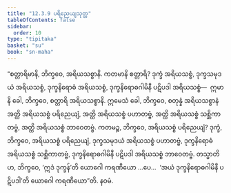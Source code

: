 ```yaml
---
title: "12.3.9 ပရိညေယျသုတ္တ"
tableOfContents: false
sidebar:
  order: 10
type: "tipitaka"
basket: "su"
book: "sn-maha"
---
```



<DynamicBreadcrumb />

<Division number="1099" book="sn-maha">

<Paragraph number="2298" book="sn-maha">
“စတ္တာရိမာနိ, ဘိက္ခဝေ, အရိယသစ္စာနိ. ကတမာနိ စတ္တာရိ? ဒုက္ခံ အရိယသစ္စံ, ဒုက္ခသမုဒယံ အရိယသစ္စံ, ဒုက္ခနိရောဓံ အရိယသစ္စံ, ဒုက္ခနိရောဓဂါမိနီ ပဋိပဒါ အရိယသစ္စံ—  ဣမာနိ ခေါ, ဘိက္ခဝေ, စတ္တာရိ အရိယသစ္စာနိ. ဣမေသံ ခေါ, ဘိက္ခဝေ, စတုန္နံ အရိယသစ္စာနံ အတ္ထိ အရိယသစ္စံ ပရိညေယျံ, အတ္ထိ အရိယသစ္စံ ပဟာတဗ္ဗံ, အတ္ထိ အရိယသစ္စံ သစ္ဆိကာတဗ္ဗံ, အတ္ထိ အရိယသစ္စံ ဘာဝေတဗ္ဗံ.
</Paragraph>

<Paragraph number="2299" book="sn-maha">
ကတမဉ္စ, ဘိက္ခဝေ, အရိယသစ္စံ ပရိညေယျံ? ဒုက္ခံ, ဘိက္ခဝေ, အရိယသစ္စံ ပရိညေယျံ, ဒုက္ခသမုဒယံ အရိယသစ္စံ ပဟာတဗ္ဗံ, ဒုက္ခနိရောဓံ အရိယသစ္စံ သစ္ဆိကာတဗ္ဗံ, ဒုက္ခနိရောဓဂါမိနီ ပဋိပဒါ အရိယသစ္စံ ဘာဝေတဗ္ဗံ.
</Paragraph>

<Paragraph number="2300" book="sn-maha">
တသ္မာတိဟ, ဘိက္ခဝေ, ‘ဣဒံ ဒုက္ခန်’တိ ယောဂေါ ကရဏီယော …ပေ…  ‘အယံ ဒုက္ခနိရောဓဂါမိနီ ပဋိပဒါ’တိ ယောဂေါ ကရဏီယော”တိ.

</Paragraph>
</Division>

<Paragraph number="2301" type="center" book="sn-maha">
နဝမံ.
</Paragraph>